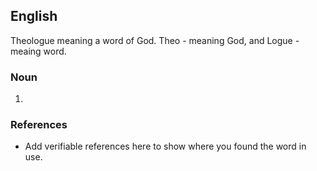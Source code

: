 ==English==
Theologue meaning a word of God. Theo - meaning God, and Logue - meaing word. 
===Noun===
{{en-noun}}

# {{substub}}

===References===
*Add verifiable references here to show where you found the word in use.